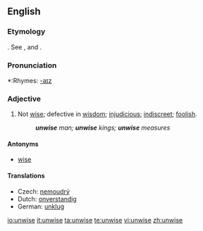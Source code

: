 ==English==

===Etymology===
{{AS.}} {{term|unwis|unwīs}}. See {{term|un-||not}}, and {{term|wise}}.

===Pronunciation===
*:Rhymes: [[Rhymes:English:-aɪz|-aɪz]]

===Adjective===
{{en-adj|unwis|er}}

# Not [[wise]]; defective in [[wisdom]]; [[injudicious]]; [[indiscreet]]; [[foolish]].
#: '''''unwise''' man; '''unwise''' kings; '''unwise''' measures''

====Antonyms====
* [[wise]]

====Translations====
* Czech: [[nemoudrý]] {{m}}
* Dutch: [[onverstandig]]
* German: [[unklug]]

[[io:unwise]]
[[it:unwise]]
[[ta:unwise]]
[[te:unwise]]
[[vi:unwise]]
[[zh:unwise]]